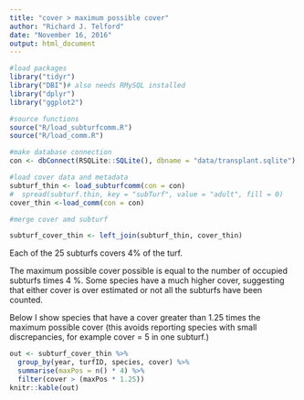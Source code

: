 ```yaml
---
title: "cover > maximum possible cover"
author: "Richard J. Telford"
date: "November 16, 2016"
output: html_document
---
```


```r
#load packages
library("tidyr")
library("DBI")# also needs RMySQL installed
library("dplyr")
library("ggplot2")

#source functions
source("R/load_subturfcomm.R")
source("R/load_comm.R")

#make database connection
con <- dbConnect(RSQLite::SQLite(), dbname = "data/transplant.sqlite")

#load cover data and metadata
subturf_thin <- load_subturfcomm(con = con)
#  spread(subturf.thin, key = "subTurf", value = "adult", fill = 0)
cover_thin <-load_comm(con = con)

#merge cover amd subturf

subturf_cover_thin <- left_join(subturf_thin, cover_thin)

```

Each of the 25 subturfs covers 4% of the turf.

The maximum possible cover possible is equal to the number of occupied subturfs times 4 %. Some species have a much higher cover, suggesting that either cover is over estimated or not all the subturfs have been counted.

Below I show species that have a cover greater than 1.25 times the maximum possible cover (this avoids reporting species with small discrepancies, for example cover = 5 in one subturf.)

```r
out <- subturf_cover_thin %>% 
  group_by(year, turfID, species, cover) %>% 
  summarise(maxPos = n() * 4) %>% 
  filter(cover > (maxPos * 1.25)) 
knitr::kable(out)
```
